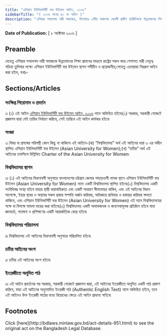 ```yaml
---
title: "এশিয়ান ইউনিভার্সিটি ফর উইমেন আইন, ২০০৬"
sidebarTitle: "( ২০০৬ সনের ৪০ নং আইন )"
description: "এশিয়ার পশ্চাদপদ নারী সমাজের, বিশেষতঃ এশীয় অঞ্চলের মেধাবী গ্রামীণ ছাত্রীদিগকে উন্নতমানের শিক্ষা প্রদান এবং উক্তরূপ শিক্ষা প্রদানের মাধ্যমে রাষ্ট্রের সকল স্তরে পেশাগত নারী নেতৃত্ব গড়িয়া তুলিবার লক্ষ্যে এশিয়ান ইউনিভার্সিটি ফর উইমেন স্থাপনকল্পে প্রণীত আইন"
---
```


**Date of Publication:** [ ৮ অক্টোবর ২০০৬ ]

## Preamble

যেহেতু এশিয়ার পশ্চাদপদ নারী সমাজকে উন্নতমানের শিক্ষা প্রদানের মাধ্যমে রাষ্ট্রের সকল স্তরে পেশাগত নারী নেতৃত্ব গড়িয়া তুলিবার লক্ষ্যে এশিয়ান ইউনিভার্সিটি ফর উইমেন স্থাপন সমীচীন ও প্রয়োজনীয়;সেহেতু এতদ্‌দ্বারা নিম্নরূপ আইন করা হইল, যথাঃ-

## Sections/Articles

### সংক্ষিপ্ত শিরোনাম ও প্রবর্তন

১৷ (১) এই আইন [এশিয়ান ইউনিভার্সিটি ফর উইমেন আইন, ২০০৬](/act-951.html "এশিয়ান ইউনিভার্সিটি ফর উইমেন আইন, ২০০৬") নামে অভিহিত হইবে৷(২) সরকার, সরকারী গেজেটে প্রজ্ঞাপন দ্বারা যেই তারিখ নির্ধারণ করিবে, সেই তারিখে এই আইন কার্যকর হইবে৷

### সংজ্ঞা

২৷ বিষয় বা প্রসঙ্গের পরিপন্থী কোন কিছু না থাকিলে এই আইনে-(ক) “বিশ্ববিদ্যালয়” অর্থ এই আইনের ধারা ৩ এর অধীন স্থাপিত এশিয়ান ইউনিভার্সিটি ফর উইমেন (Asian University for Women);(খ) “চার্টার” অর্থ এই আইনের তফসিলে উল্লিখিত Charter of the Asian University for Women৷

### বিশ্ববিদ্যালয় স্থাপন

৩৷ (১) এই আইনের বিধানাবলী অনুসারে বাংলাদেশের চট্টগ্রাম জেলার পাহাড়তলী নামক স্থানে এশিয়ান ইউনিভার্সিটি ফর উইমেন (Asian University for Women) নামে একটি বিশ্ববিদ্যালয় স্থাপিত হইবে৷(২) বিশ্ববিদ্যালয় একটি সংবিধিবদ্ধ সংস্থা হইবে যাহার স্থায়ী ধারাবাহিকতা এবং একটি সাধারণ সীলমোহর থাকিব, এবং এই আইনের বিধান সাপেক্ষে, ইহার স্থাবর ও অস্থাবর সকল প্রকার সম্পত্তি অর্জন করিবার, অধিকারে রাখিবার ও হস্তান্তর করিবার ক্ষমতা থাকিবে, এবং এশিয়ান ইউনিভার্সিটি ফর উইমেন (Asian University for Women) এই নামে বিশ্ববিদ্যালয়ের পক্ষে বা বিপক্ষে মামলা দায়ের করা যাইবে৷(৩) বিশ্ববিদ্যালয় একটি অলাভজনক ও জনসেবামূলক প্রতিষ্ঠান হইবে যাহা জ্ঞানচর্চা, গবেষণা ও প্রশিক্ষণের একটি আন্তর্জাতিক কেন্দ্র হইবে৷

### বিশ্ববিদ্যালয় পরিচালনা

৪৷ বিশ্ববিদ্যালয় এই আইনের বিধানাবলী অনুসারে পরিচালিত হইবে৷

### চার্টার আইনের অংশ

৫৷ চার্টার এই আইনের অংশ হইবে৷

### ইংরেজীতে অনূদিত পাঠ

৬৷ এই আইন প্রবর্তনের পর সরকার, সরকারী গেজেটে প্রজ্ঞাপন দ্বারা, এই আইনের ইংরেজীতে অনূদিত একটি পাঠ প্রকাশ করিবে, যাহা এই আইনের অনুমোদিত ইংরেজী পাঠ (Authentic English Text) নামে অভিহিত হইবে, তবে এই আইনও উক্ত ইংরেজী পাঠের মধ্যে বিরোধের ক্ষেত্রে এই আইন প্রাধান্য পাইবে৷

## Footnotes

<Note>
  Click [here](http://bdlaws.minlaw.gov.bd/act-details-951.html) to see the original act on the Bangladesh Legal Database.
</Note>
